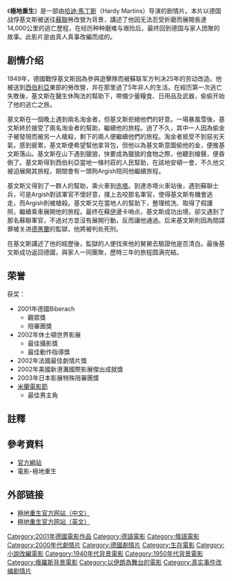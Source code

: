 {{Infobox film
| name           = 極地重生
|  original_name = ''So weit die Füße tragen'' 
| image          =  
| image size     = 
| alt            = 
| caption        = 
|  hk_name     = 極地重生 
|  tw_name     = 極地重生 
| director       = [[哈迪·馬丁斯|哈迪·馬丁斯]] 
| producer       = 哈迪·馬丁斯
| writer         = {{link-de|巴斯提安·克雷菲|Bastian Clevé}}<br />哈迪·馬丁斯<br />貝恩德·施瓦姆
| starring       = {{link-de|貝恩哈特·貝特爾曼|Bernhard Bettermann}}<br />{{link-de|米夏埃爾·門杜|Michael Mendl}}<br />{{link-ru|阿納托利·弗拉基米羅維奇·柯捷尼奧夫|Котенёв, Анатолий Владимирович|阿·弗·柯傑尼奧夫}}
|  distributor = [[絕色國際|絕色國際]]
| music          = {{link-ru|愛德華·尼古拉耶維奇·阿爾捷姆耶夫|Артемьев, Эдуард Николаевич|愛·尼·阿爾捷姆耶夫}}
| cinematography = 
| editing        = 
| studio         = 
| released       = {{Film date|2001|12|27|德國}}
| runtime        = 158分钟
| country        = {{GER}}
| budget         = $6 million USD<ref>{{cite news |title=Film Reviews: As Far As My Feet Will Carry Me |author=Derek Elley |url=http://www.variety.com/review/VE1117798297/ |newspaper=[[Variety_(magazine)|Variety]] |date=15 June 2001 |accessdate=5 February 2013}}</ref>
| language       =  [[德語|德語]]、[[俄語|俄語]]、[[波斯語|波斯語]]、[[楚克奇語|楚克奇語]]
|  awards      = 2002年法國最佳劇情片獎等共10個獎項
| gross          = 
| preceded by    = 
| followed by    = 
}}

《'''極地重生'''》是一部由[[哈迪·馬丁斯|哈迪·馬丁斯]]（Hardy Martins）导演的剧情片。本片以德国战俘基文斯被送往[[蘇聯|蘇聯]]勞改營为背景，講述了他因无法忍受折磨而展開長達14,000公里的逃亡歷程，在经历种种磨难与艰险后，最终回到德国与家人团聚的故事。此影片是由真人真事改編而成的。

== 剧情介绍 ==
1949年，德國戰俘基文斯因為參與遊擊隊而被蘇联军方判决25年的劳动改造。他被送到[[西伯利亞|西伯利亞]]東部的勞改營，并在那里過了5年非人的生活。在經历第一次逃亡失敗後，基文斯在醫生休陶法的幫助下，帶備少量糧食、日用品及武器，偷偷开始了他的逃亡之旅。

基文斯在一個晚上遇到兩名淘金者，但基文斯拒絕他們的好意。一場暴風雪後，基文斯終於接受了兩名淘金者的幫助，繼續他的旅程。過了不久，其中一人因為偷金子被發現而被另一人槍殺，剩下的兩人便繼續他們的旅程。淘金者抵受不到惡劣天氣，感到疲累，基文斯便希望幫他拿背包，但他以為基文斯意圖偷他的金，便推基文斯落山。基文斯在山下遇到獵狼，快要成為獵狼的食物之際，他聽到槍聲，便昏倒了。基文斯得到西伯利亞當地一條村莊的人民幫助，在該地安頓一會，不久他又被迫展開其旅程，期間會有一頭狗Argish陪同他繼續旅程。

基文斯又得到了一群人的幫助，乘火車到[[赤塔|赤塔]]。到達赤塔火車站後，遇到蘇聯士兵，可是Argish對該軍官不懷好意，撲上去咬那名軍官，使得基文斯有機會逃走，而Argish則被槍殺。基文斯又在當地人的幫助下，整理梳洗、取得了假護照，繼續乘車展開他的旅程。最终在蘇[[伊朗|伊]]邊卡哨点，基文斯成功出境，卻又遇到了那名蘇聯軍官，不過对方並沒有展開行動，反而讓他通過。后来基文斯則因為間諜罪被关进[[德黑蘭|德黑蘭]]的監獄，他將被判处死刑。

在基文斯講述了他的經歷後，監獄的人便找來他的舅舅去驗證他是否清白。最後基文斯成功返回德國，與家人一同團聚，歷時三年的旅程圆满完結。

== 荣誉 ==
获奖：
* 2001年德國Biberach
** 觀眾獎
** 陪審團獎
* 2002年休士頓世界影展
** 最佳攝影獎
** 最佳動作指導獎
* 2002年法國最佳劇情片獎
* 2002年美國新港灘國際影展傑出成就獎
* 2003年日本影展特殊陪審團獎
* [[米蘭電影節|米蘭電影節]]
** 最佳男主角

==註釋==
{{reflist}}

== 參考資料 ==
{{refbegin}}
* [https://web.archive.org/web/20080416182224/http://www.shengchi-media.com.tw/sunflower/ezfiles/shengchi-media/homepage/136/index.htm 官方網站]
* 電影-極地重生
{{refend}}

== 外部链接 ==
* [https://web.archive.org/web/20080416182224/http://www.shengchi-media.com.tw/sunflower/ezfiles/shengchi-media/homepage/136/index.htm 極地重生官方网站（中文）]
* [https://web.archive.org/web/20080416041454/http://www.viipillars.com/asfarasmyfeetwillcarryme/ 極地重生官方网站（英文）]

{{DEFAULTSORT:So Weit Die Fusse Tragen 2001}}
[[Category:2001年德國電影作品|Category:2001年德國電影作品]]
[[Category:德語電影|Category:德語電影]]
[[Category:俄語電影|Category:俄語電影]]
[[Category:2000年代劇情片|Category:2000年代劇情片]]
[[Category:德國劇情片|Category:德國劇情片]]
[[Category:生存電影|Category:生存電影]]
[[Category:小說改編電影|Category:小說改編電影]]
[[Category:1940年代背景電影|Category:1940年代背景電影]]
[[Category:1950年代背景電影|Category:1950年代背景電影]]
[[Category:俄羅斯背景電影|Category:俄羅斯背景電影]]
[[Category:以伊朗為舞台的電影|Category:以伊朗為舞台的電影]]
[[Category:真实事件改编剧情片|Category:真实事件改编剧情片]]